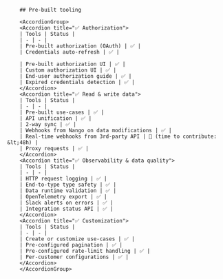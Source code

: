 
        ## Pre-built tooling

        <AccordionGroup>
        <Accordion title="✅ Authorization">
        | Tools | Status |
        | - | - |
        | Pre-built authorization (OAuth) | ✅ |
        | Credentials auto-refresh | ✅ |
        
        | Pre-built authorization UI | ✅ |
        | Custom authorization UI | ✅ |
        | End-user authorization guide | ✅ |
        | Expired credentials detection | ✅ |
        </Accordion>
        <Accordion title="✅ Read & write data">
        | Tools | Status |
        | - | - |
        | Pre-built use-cases | ✅ |
        | API unification | ✅ |
        | 2-way sync | ✅ |
        | Webhooks from Nango on data modifications | ✅ |
        | Real-time webhooks from 3rd-party API | 🚫 (time to contribute: &lt;48h) |
        | Proxy requests | ✅ |
        </Accordion>
        <Accordion title="✅ Observability & data quality">
        | Tools | Status |
        | - | - |
        | HTTP request logging | ✅ |
        | End-to-type type safety | ✅ |
        | Data runtime validation | ✅ |
        | OpenTelemetry export | ✅ |
        | Slack alerts on errors | ✅ |
        | Integration status API | ✅ |
        </Accordion>
        <Accordion title="✅ Customization">
        | Tools | Status |
        | - | - |
        | Create or customize use-cases | ✅ |
        | Pre-configured pagination | ✅ |
        | Pre-configured rate-limit handling | ✅ |
        | Per-customer configurations | ✅ |
        </Accordion>
        </AccordionGroup>
    